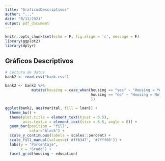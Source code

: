 ```yaml
---
title: "GraficosDescriptivos"
author: "..."
date: "8/11/2021"
output: pdf_document
---
```


```r
knitr::opts_chunk$set(echo = F, fig.align = 'c', message = F)
library(ggplot2)
library(dplyr)
```

## Gráficos Descriptivos

```r
# Lectura de datos
bank2 <- read.csv("bank.csv")
```

```r
bank2 <- bank2 %>% 
            mutate(housing = case_when(housing == "yes" ~ "Housing = Yes",
                                       housing == "no" ~ "Housing = No"
                                       ))

ggplot(bank2, aes(marital, fill = loan)) +
  theme_bw() +
  theme(plot.title = element_text(hjust = 0.5),
        axis.text.x = element_text(size = 6.5, angle = 0)) +
  geom_bar(position = "fill",
           color="black") +
  scale_y_continuous(labels = scales::percent) +
  scale_fill_manual(values=c('#ff6347', '#7fff00')) +
  labs(y = "Porcentaje",
       x = "Grado") +
  facet_grid(housing ~ education)
```


